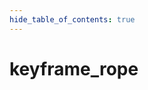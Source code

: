 ```yaml
---
hide_table_of_contents: true
---
```


<!---
!!!!!!
THIS PAGE IS AUTOGENERATED FROM GAME FGD DEFINITIONS!
DO NOT EDIT MANUALLY!
!!!!!!

In order to make edits, you can make an annotation file in /fgd_dump_overrides
-->


# keyframe_rope



<Tabs queryString="game">
    
<TabItem value="cs2" label="Counter-Strike 2">
    <CS2Page />
</TabItem>

<TabItem value="steamvr" label="SteamVR Home">
    <STEAMVRPage />
</TabItem>

<TabItem value="dota2" label="Dota 2">
    <DOTA2Page />
</TabItem>

<TabItem value="hla" label="Half-Life: Alyx">
    <HLAPage />
</TabItem>

</Tabs>
